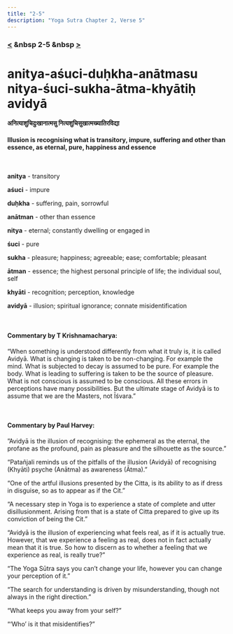 ```yaml
---
title: "2-5"
description: "Yoga Sutra Chapter 2, Verse 5"
---
```


### [<](/Chapter-2/2-4/) &nbsp 2-5 &nbsp [>](/Chapter-2/2-6/)

# anitya-aśuci-duḥkha-anātmasu nitya-śuci-sukha-ātma-khyātiḥ avidyā

#### अनित्याशुचिदुःखानात्मसु नित्यशुचिसुखात्मख्यातिरविद्या

#### Illusion is recognising what is transitory, impure, suffering and other than essence, as eternal, pure, happiness and essence

<br />

**anitya** - transitory <br />

**aśuci** - impure <br />

**duḥkha** - suffering, pain, sorrowful <br />

**anātman** - other than essence <br />

**nitya** - eternal; constantly dwelling or engaged in <br />

**śuci** - pure <br />

**sukha** - pleasure; happiness; agreeable; ease; comfortable; pleasant <br />

**ātman** - essence; the highest personal principle of life; the individual soul, self <br />

**khyāti** - recognition; perception, knowledge <br />

**avidyā** - illusion; spiritual ignorance; connate misidentification <br />

<br />

#### Commentary by T Krishnamacharya:

“When something is understood differently from what it truly is, it is called Avidyā.
What is changing is taken to be non-changing. For example the mind.
What is subjected to decay is assumed to be pure. For example the body.
What is leading to suffering is taken to be the source of pleasure.
What is not conscious is assumed to be conscious.
All these errors in perceptions have many possibilities.
But the ultimate stage of Avidyā is to assume that we are the Masters, not Īśvara.”

<br />

#### Commentary by Paul Harvey:

”Avidyā is the illusion of recognising:
the ephemeral as the eternal,
the profane as the profound,
pain as pleasure and
the silhouette as the source.”

“Patañjali reminds us of the pitfalls of the illusion (Avidyā)
of recognising (Khyāti) psyche (Anātma) as awareness (Ātma).”

“One of the artful illusions presented by the Citta,
is its ability to as if dress in disguise,
so as to appear as if the Cit.”

“A necessary step in Yoga is to experience
a state of complete and utter disillusionment.
Arising from that is a state of Citta prepared
to give up its conviction of being the Cit.”

“Avidyā is the illusion of experiencing
what feels real, as if it is actually true.
However, that we experience a feeling as real,
does not in fact actually mean that it is true.
So how to discern as to whether a feeling
that we experience as real, is really true?”

“The Yoga Sūtra says you can’t change your life,
however you can change your perception of it.”

“The search for understanding is driven by misunderstanding,
though not always in the right direction.”

“What keeps you away from your self?”

“‘Who’ is it that misidentifies?”
